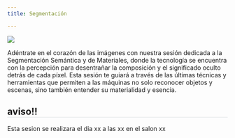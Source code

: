 ```yaml
---
title: Segmentación

---
```

<style>* {overflow: visible;}     h2{
        border-bottom: 1px solid #dee2e6 !important;
    }
    </style>

::: {layout="[35,65]"}

![](../images/sesiones/sesion78.gif)

Adéntrate en el corazón de las imágenes con nuestra sesión dedicada a la Segmentación Semántica y de Materiales, donde la tecnología se encuentra con la percepción para desentrañar la composición y el significado oculto detrás de cada píxel. Esta sesión te guiará a través de las últimas técnicas y herramientas que permiten a las máquinas no solo reconocer objetos y escenas, sino también entender su materialidad y esencia.
:::

:::{.callout-tip}
## aviso!!
Esta sesion se realizara el dia xx a las xx en el salon xx
:::